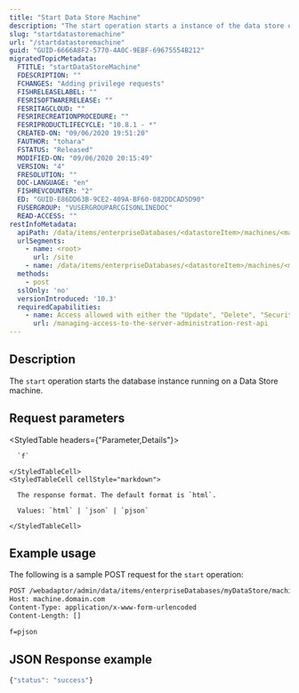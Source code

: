 ```yaml
---
title: "Start Data Store Machine"
description: "The start operation starts a instance of the data store on a specific data store machine."
slug: "startdatastoremachine"
url: "/startdatastoremachine"
guid: "GUID-6666A8F2-5770-4A0C-9EBF-69675554B212"
migratedTopicMetadata:
  FTITLE: "startDataStoreMachine"
  FDESCRIPTION: ""
  FCHANGES: "Adding privilege requests"
  FISHRELEASELABEL: ""
  FESRISOFTWARERELEASE: ""
  FESRITAGCLOUD: ""
  FESRIRECREATIONPROCEDURE: ""
  FESRIPRODUCTLIFECYCLE: "10.8.1 - *"
  CREATED-ON: "09/06/2020 19:51:20"
  FAUTHOR: "tohara"
  FSTATUS: "Released"
  MODIFIED-ON: "09/06/2020 20:15:49"
  VERSION: "4"
  FRESOLUTION: ""
  DOC-LANGUAGE: "en"
  FISHREVCOUNTER: "2"
  ED: "GUID-E86DD63B-9CE2-409A-BF60-082DDCAD5D90"
  FUSERGROUP: "VUSERGROUPARCGISONLINEDOC"
  READ-ACCESS: ""
restInfoMetadata:
  apiPath: /data/items/enterpriseDatabases/<datastoreItem>/machines/<machine>/start
  urlSegments:
    - name: <root>
      url: /site
    - name: /data/items/enterpriseDatabases/<datastoreItem>/machines/<machine>/start
  methods:
    - post
  sslOnly: 'no'
  versionIntroduced: '10.3'
  requiredCapabilities:
    - name: Access allowed with either the "Update", "Delete", "Security and Infrastructure", or "Server" privileges
      url: /managing-access-to-the-server-administration-rest-api
---
```


## Description

The `start` operation starts the database instance running on a Data Store machine.


##  Request parameters

<StyledTable headers={"Parameter,Details"}>
  <StyledTableRow>
    <StyledTableCell cellStyle="markdown">

      `f` 

    </StyledTableCell>
    <StyledTableCell cellStyle="markdown">

      The response format. The default format is `html`.

      Values: `html` | `json` | `pjson`

    </StyledTableCell>
  </StyledTableRow>
</StyledTable>


## Example usage

The following is a sample POST request for the `start` operation:

```markdown
POST /webadaptor/admin/data/items/enterpriseDatabases/myDataStore/machines/dataStoreMachine/start HTTP/1.1
Host: machine.domain.com
Content-Type: application/x-www-form-urlencoded
Content-Length: []

f=pjson
```

## JSON Response example

```javascript
{"status": "success"}
```